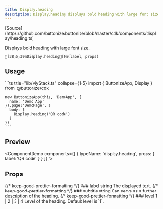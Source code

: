 ```yaml
---
title: Display.heading
description: Display.heading displays bold heading with large font size.
---
```




<FrameworkSelect>
	<FrameworkContent>
		<Fragment slot="cdk">
			[Source](https://github.com/buttonize/buttonize/blob/master/cdk/components/display/heading.ts)
		</Fragment>
	</FrameworkContent>
</FrameworkSelect>

Displays bold heading with large font size.

```ansi frame="none"
[38;5;39mDisplay.heading[0m(label, props)
```

## Usage

<FrameworkContent>
   <Fragment slot="cdk">
    ```ts title="lib/MyStack.ts" collapse={1-5}
    import { ButtonizeApp, Display } from '@buttonize/cdk'
    
    new ButtonizeApp(this, 'DemoApp', {
      name: 'Demo App'
    }).page('DemoPage', {
      body: [
        Display.heading('QR code')
      ]
    })
    ```
   </Fragment>
</FrameworkContent>

## Preview

<ComponentDemo
	components={[
		{
			typeName: 'display.heading',
			props: {
				label: 'QR code'
			}
		}
	]}
/>

## Props

<FrameworkContent>
	<Fragment slot="cdk">
		<PropDescription>
			<Fragment slot="title">
				{/* keep-good-prettier-formatting */}
				### label
			</Fragment>
			<PropMarker slot="markers" type="required" />
			<Fragment slot="type">string</Fragment>
			<Fragment slot="description">The displayed text.</Fragment>
		</PropDescription>
		<PropDescription>
			<Fragment slot="title">
				{/* keep-good-prettier-formatting */}
				### subtitle
			</Fragment>
			<PropMarker slot="markers" type="optional" />
			<Fragment slot="type">string</Fragment>
			<Fragment slot="description">
				Can serve as a further description of the heading.
			</Fragment>
		</PropDescription>
		<PropDescription>
			<Fragment slot="title">
				{/* keep-good-prettier-formatting */}
				### level
			</Fragment>
			<PropMarker slot="markers" type="optional" />
			<Fragment slot="type">1 | 2 | 3 | 4</Fragment>
			<Fragment slot="description">
				Level of the heading. Default level is `1`.
			</Fragment>
		</PropDescription>
		<SpacingProps />
		<SizingProps />
	</Fragment>
</FrameworkContent>
